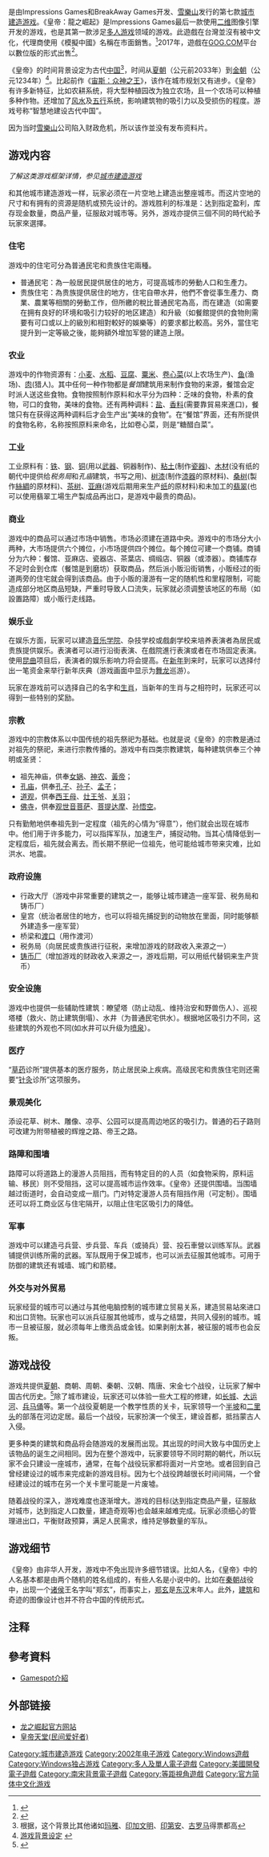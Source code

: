 {{noteTA|G1=Games|time=2010-02-28T15:14:39+00:00}}
{{Infobox VG
|title  = 皇帝：龙之崛起
|image = File:Emperor_cover.jpg
| official    = {{vgr|CN|龙之-{}-崛起}}
| common      = 
| genre       = [[城市建造游戏|城市建造]]
| platforms   = [[Microsoft_Windows|Microsoft Windows]]
|developer = {{spml|[[印象遊戲|印象遊戲]]|BreakAway Games}}
|publisher = {{vgr|WW|[[雪樂山|雪樂山]]|CN|[[奥美电子|奥美电子]]<ref name=s1 /><ref name=s2 />}}
|designer = 
|composer   = Jeff van Dyck
|engine = 
|released = {{vgr|NA|2002年9月9日|CN|2003年9月26日<ref name=s1>{{Cite web |url = http://games.sina.com.cn/newgames/2003/09/09225961.shtml |title = 策略经营游戏新作《龙之崛起》前瞻 |author =  |date = 2003-09-22 |publisher = 新浪网 |language = zh-cn |accessdate = 2018-04-10 |archive-date = 2018-04-10 |archive-url = https://web.archive.org/web/20180410202112/http://games.sina.com.cn/newgames/2003/09/09225961.shtml |dead-url = no }}</ref><ref name=s2>{{Cite web |url = http://games.sina.com.cn/newgames/2003/09/09296304.shtml |title = 组图：经营策略游戏《龙之崛起》介绍 |author =  |date = 2003-09-29 |publisher = 新浪网 |language = zh-cn |accessdate = 2018-04-10 |archive-date = 2018-04-10 |archive-url = https://web.archive.org/web/20180410202148/http://games.sina.com.cn/newgames/2003/09/09296304.shtml |dead-url = no }}</ref>}}
|modes = [[单人电子游戏|单人]]、[[多人电子游戏|多人]]
}}

{{Vgname|皇帝：龙之崛起|en=Emperor: Rise of the Middle Kingdom|aka-cn=皇帝：中国的崛起|official-cn=龙之崛起}}是由Impressions Games和BreakAway Games开发、[[雪樂山|雪樂山]]发行的第七款[[城市建造游戏|城市建造游戏]]。《皇帝：龍之崛起》是Impressions Games最后一款使用[[二维|二维]]图像引擎开发的游戏，也是其第一款涉足[[多人游戏|多人游戏]]领域的游戏。此遊戲在台灣並沒有被中文化，代理商使用《模擬中國》名稱在市面銷售。<ref>{{Cite web |url=http://acg.gamer.com.tw/acgDetail.php?s=5131%E6%A8%A1%E6%93%AC%E4%B8%AD%E5%9C%8B |title=Emperor：Rise of the middle Kingdom |accessdate=2020-09-15 |archive-date=2019-05-27 |archive-url=https://web.archive.org/web/20190527054805/https://acg.gamer.com.tw/acgDetail.php?s=5131%E6%A8%A1%E6%93%AC%E4%B8%AD%E5%9C%8B |dead-url=no }}</ref>2017年，遊戲在[[GOG.com|GOG.COM]]平台以數位版的形式出售<ref>{{Cite web|title=Emperor: Rise of the Middle Kingdom on GOG.com|url=https://www.gog.com/game/emperor_rise_of_the_middle_kingdom|work=www.gog.com|accessdate=2019-04-23|archive-date=2019-04-23|archive-url=https://web.archive.org/web/20190423073247/https://www.gog.com/game/emperor_rise_of_the_middle_kingdom|dead-url=no}}</ref>。

《皇帝》的时间背景设定为古代[[中国|中国]]<ref>根据{{Citation needed|time=2007-10-06T14:57:31Z|投票}}，这个背景比其他诸如[[玛雅|玛雅]]、[[印加文明|印加文明]]、[[印第安|印第安]]、[[古罗马|古罗马]]得票都高</ref>，时间从[[夏朝|夏朝]]（公元前2033年）到[[金朝|金朝]]（公元1234年）<ref>[http://bbs.kuankuan.com/viewthread.php?tid=43603 游戏背景设定] {{webarchive|url=https://web.archive.org/web/20071009071220/http://bbs.kuankuan.com/viewthread.php?tid=43603 |date=2007-10-09 }}</ref>。比起前作《[[宙斯：众神之王|宙斯：众神之王]]》，该作在城市规划又有进步。《皇帝》有许多新特征，比如农耕系统，将大型种植园改为独立农场，且一个农场可以种植多种作物。还增加了[[风水|风水]]及[[五行|五行]]系统，影响建筑物的吸引力以及受损伤的程度。游戏号称“智慧地建设古代中国”。

因为当时[[雪樂山|雪樂山]]公司陷入财政危机，所以该作並没有发布资料片。

== 游戏内容 ==
''了解这类游戏框架详情，参见[[城市建造游戏|城市建造游戏]]''

和其他城市建造游戏一样，玩家必须在一片空地上建造出整座城市。而这片空地的尺寸和有拥有的资源是随机或预先设计的。游戏胜利的标准是：达到指定盈利，库存现金数量，商品产量，征服敌对城市等。另外，游戏亦提供三個不同的時代給予玩家來選擇。

=== 住宅 ===
游戏中的住宅可分為普通民宅和贵族住宅兩種。

* 普通民宅：為一般居民提供居住的地方，可提高城市的勞動人口和生產力。
* 贵族住宅：為贵族提供居住的地方，住宅自帶水井，他們不會從事生產力、商業、農業等相關的勞動工作，但所繳的稅比普通民宅為高，而在建造（如需要在拥有良好的环境和吸引力较好的地区建造）和升級（如餐館提供的食物則需要有可口或以上的級別和相對較好的娛樂等）的要求都比較高。另外，當住宅提升到一定等級之後，能夠額外增加军營的建造上限。

=== 农业 ===
游戏中的作物资源有：[[小麦|小麦]]、[[水稻|水稻]]、[[豆腐|豆腐]]、[[粟米|粟米]]、[[卷心菜|卷心菜]](以上农场生产)、[[鱼|鱼]](渔场)、[[肉|肉]](猎人)。其中任何一种作物都是''餐馆''建筑用来制作食物的来源，餐馆会定时派人送这些食物。食物按照制作原料和水平分为四种：乏味的食物，朴素的食物，可口的食物，美味的食物。还有两种调料：[[盐|盐]]、[[香料|香料]](需要靠貿易來進口)，餐馆只有在获得这两种调料后才会生产出“美味的食物”。在“餐馆”界面，还有所提供的食物名称，名称按照原料来命名，比如卷心菜，则是“糖醋白菜”。

=== 工业 ===
工业原料有：[[铁|铁]]、[[钢|钢]]、[[铜|铜]](用以[[武器|武器]]、铜器制作)、[[粘土|粘土]](制作[[瓷器|瓷器]])、[[木材|木材]](没有纸的朝代中提供给''税务局''和''孔庙''建筑，书写之用)、[[树漆|树漆]](制作[[漆器|漆器]]的原材料)、[[桑树|桑树]](製作[[丝绸|絲綢]]的原材料)、[[茶树|茶树]]、[[亚麻|亚麻]](游戏后期用来生产[[纸|纸]]的原材料)和未加工的[[翡翠|翡翠]](也可以使用翡翠工場生产製成品再出口，是游戏中最贵的商品)。

=== 商业 ===
游戏中的商品可以通过市场中销售。市场必须建在道路中央。游戏中的市场分大小两种，大市场提供六个摊位，小市场提供四个摊位。每个摊位可建一个商铺。商铺分为六种：餐馆、亚麻店、瓷器店、茶葉店、绸缎店、铜器（或漆器）。商铺库存不足时会到仓库（餐馆是到磨坊）获取商品，然后派小贩沿街销售，小贩经过的街道两旁的住宅就会得到该商品。由于小贩的漫游有一定的随机性和里程限制，可能造成部分地区商品短缺，严重时导致人口流失，玩家就必须调整该地区的布局（如設置路障）或小贩行走线路。

=== 娱乐业 ===
在娱乐方面，玩家可以建造[[音乐学院|音乐学院]]、杂技学校或戲劇学校来培养表演者為居民或贵族提供娱乐。表演者可以进行沿街表演、在戲院進行表演或者在市场固定表演。使用[[昆曲|昆曲]]项目后，表演者的娱乐影响力将会提高。在[[新年|新年]]到来时，玩家可以选择付出一笔资金来举行新年庆典（游戏画面中显示为[[舞龙|舞龙]]巡游）。

玩家在游戏前可以选择自己的名字和[[生肖|生肖]]，当新年的生肖与之相符时，玩家还可以得到一些特别的奖励。

=== 宗教 ===
游戏中的宗教体系以中国传统的祖先祭祀为基础。也就是说《皇帝》的宗教是通过对祖先的祭祀，来进行宗教传播的。游戏中有四类宗教建筑，每种建筑供奉三个神明或圣贤：
*祖先神庙，供奉[[女娲|女娲]]、[[神农|神农]]、[[黃帝|黃帝]]；
*[[孔庙|孔庙]]，供奉[[孔子|孔子]]、[[孙子|孙子]]、[[孟子|孟子]]；
*[[道观|道观]]，供奉[[西王母|西王母]]、[[灶王爷|灶王爷]]、[[关羽|关羽]]；
*[[佛寺|佛寺]]，供奉[[观世音菩萨|观世音菩萨]]、[[菩提达摩|菩提达摩]]、[[孙悟空|孙悟空]]。

只有勤勉地供奉祖先到一定程度（祖先的心情为“得意”），他们就会出现在城市中。他们用于许多能力，可以指挥军队，加速生产，捕捉动物。当其心情降低到一定程度后，祖先就会离去。而长期不祭祀一位祖先，他可能给城市带来灾难，比如洪水、地震。

=== 政府设施 ===
*行政大厅（游戏中非常重要的建筑之一，能够让城市建造一座军营、税务局和铸币厂）
*皇宫（统治者居住的地方，也可以将祖先捕捉到的动物放在里面，同时能够额外建造多一座军营）
*桥梁和[[渡口|渡口]]（用作渡河）
*税务局（向居民或贵族进行征税，来增加游戏的财政收入来源之一）
*[[铸币厂|铸币厂]]（增加游戏的财政收入来源之一，游戏后期，可以用纸代替铜来生产货币）

=== 安全设施 ===
游戏中也提供一些辅助性建筑：瞭望塔（防止动乱、维持治安和野兽伤人）、巡视塔楼（救火、防止建筑倒塌）、水井（为普通民宅供水）。根据地区吸引力不同，这些建筑的外观也不同(如水井可以升级为[[喷泉|喷泉]]）。

=== 医疗 ===
“[[草药|草药]]诊所”提供基本的医疗服务，防止居民染上疾病。高级民宅和贵族住宅则还需要“[[针灸|针灸]]诊所”这项服务。

=== 景观美化 ===
添设花草、树木、雕像、凉亭、公园可以提高周边地区的吸引力。普通的石子路则可改建为附带植被的辉煌之路、帝王之路。

=== 路障和围墙 ===
路障可以将道路上的漫游人员阻挡，而有特定目的的人员（如食物采购，原料运输、移民）则不受阻挡，这可以提高城市运作效率。《皇帝》还提供围墙。当围墙越过街道时，会自动变成一扇门。门对特定漫游人员有阻挡作用（可定制）。围墙还可以将工商业区与住宅隔开，以阻止住宅区吸引力的降低。

===军事===
游戏中可以建造弓兵营、步兵营、车兵（或骑兵）营、投石車營以训练军队。武器铺提供训练所需的武器。军队既用于保卫城市，也可以派去征服其他城市。可用于防御的建筑还有城墙、城门和箭楼。

===外交与对外贸易===
玩家经营的城市可以通过与其他电脑控制的城市建立贸易关系，建造贸易站來进口和出口货物。玩家也可以派兵征服其他城市，或与之结盟，共同入侵别的城市。城市一旦被征服，就必须每年上缴贡品或金钱。如果剥削太甚，被征服的城市也会反叛。

== 游戏战役 ==
游戏共提供[[夏朝|夏朝]]、商朝、周朝、秦朝、汉朝、隋唐、宋金七个战役，让玩家了解中国古代历史。<ref>{{Cite web |url=http://www.5w8.net/gamenews/gonglue/computer/200602/391.html |title=战役 |accessdate=2007-04-22 |archive-date=2007-05-01 |archive-url=https://web.archive.org/web/20070501105336/http://www.5w8.net/gamenews/gonglue/computer/200602/391.html |dead-url=no }}</ref>除了城市建设，玩家还可以体验一些大工程的修建，如[[长城|长城]]、[[大运河|大运河]]、[[兵马俑|兵马俑]]等。第一个战役夏朝是一个教学性质的关卡，玩家领导一个[[半坡|半坡]]和[[二里头|二里头]]的部落在河边定居。最后一个战役，玩家扮演一个侯王，建设首都，抵挡蒙古人入侵。

更多种类的建筑和商品将会随游戏的发展而出现。其出现的时间大致与中国历史上该物品的诞生之间相同。因为在整个游戏中，玩家要领导不同时期的朝代，所以玩家不会只建设一座城市，通常，在每个战役玩家都将面对一片空地。或者回到自己曾经建设过的城市来完成新的游戏目标。因为七个战役跨越很长时间间隔，一个曾经建设过的城市在另一个关卡里可能是一片废墟。

随着战役的深入，游戏难度也逐渐增大。游戏的目标(达到指定商品产量，征服敌对城市，达到指定人口数量，建造奇观等)也会越来越难完成。玩家必须细心的管理进出口，平衡财政预算，满足人民需求，维持足够数量的军队。

== 游戏细节 ==
《皇帝》由非华人开发，游戏中不免出现许多细节错误。比如人名，《皇帝》中的人名基本都是由两个随机的姓名组成的，有些人名是小说中的。比如在[[秦朝|秦朝]]战役中，出现一个[[诸侯|诸侯]]王名字叫“郑玄”，而事实上，[[郑玄|郑玄]]是[[东汉|东汉]]末年人。此外，[[建筑|建筑]]和奇迹的图像设计也并不符合中国的传统形式。

== 注释 ==
<references />

== 參考資料 ==
* [http://www.gamespot.com/pc/strategy/emperorriseofthemk/review.html?om_act=convert&om_clk=gssummary&tag=summary;review Gamespot介紹] {{Wayback|url=http://www.gamespot.com/pc/strategy/emperorriseofthemk/review.html?om_act=convert&om_clk=gssummary&tag=summary;review |date=20070930100505 }}

== 外部链接 ==
* [https://web.archive.org/web/20070510221454/http://emperor.impressionsgames.com/home.jsp 龙之崛起官方网站]
* [http://emperor.heavengames.com/ 皇帝天堂(民间爱好者)] {{Wayback|url=http://emperor.heavengames.com/ |date=20061111231202 }}

{{城市建造系列}}

{{DEFAULTSORT:Emperor, Rise of the Middle Kingdom}}
[[Category:城市建造游戏|Category:城市建造游戏]]
[[Category:2002年电子游戏|Category:2002年电子游戏]]
[[Category:Windows遊戲|Category:Windows遊戲]]
[[Category:Windows独占游戏|Category:Windows独占游戏]]
[[Category:多人及單人電子遊戲|Category:多人及單人電子遊戲]]
[[Category:美國開發電子遊戲|Category:美國開發電子遊戲]]
[[Category:南宋背景電子遊戲|Category:南宋背景電子遊戲]]
[[Category:等距視角遊戲|Category:等距視角遊戲]]
[[Category:官方简体中文化游戏|Category:官方简体中文化游戏]]